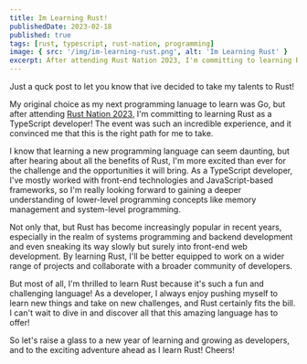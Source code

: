 ```yaml
---
title: Im Learning Rust!
publishedDate: 2023-02-18
published: true
tags: [rust, typescript, rust-nation, programming]
image: { src: '/img/im-learning-rust.png', alt: 'Im Learning Rust' }
excerpt: After attending Rust Nation 2023, I'm committing to learning Rust as a TypeScript developer! The event was such an incredible experience, and it convinced me that this is the right path for me to take.
---
```


Just a quck post to let you know that ive decided to take my talents to Rust!

My original choice as my next programming lanuage to learn was Go, but after attending [Rust Nation 2023]('https://www.youtube.com/@rustnationuk'), I'm committing to learning Rust as a TypeScript developer! The event was such an incredible experience, and it convinced me that this is the right path for me to take.

I know that learning a new programming language can seem daunting, but after hearing about all the benefits of Rust, I'm more excited than ever for the challenge and the opportunities it will bring. As a TypeScript developer, I've mostly worked with front-end technologies and JavaScript-based frameworks, so I'm really looking forward to gaining a deeper understanding of lower-level programming concepts like memory management and system-level programming.

Not only that, but Rust has become increasingly popular in recent years, especially in the realm of systems programming and backend development and even sneaking its way slowly but surely into front-end web development. By learning Rust, I'll be better equipped to work on a wider range of projects and collaborate with a broader community of developers.

But most of all, I'm thrilled to learn Rust because it's such a fun and challenging language! As a developer, I always enjoy pushing myself to learn new things and take on new challenges, and Rust certainly fits the bill. I can't wait to dive in and discover all that this amazing language has to offer!

So let's raise a glass to a new year of learning and growing as developers, and to the exciting adventure ahead as I learn Rust! Cheers!
